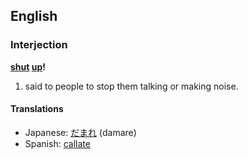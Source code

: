 ==English==
===Interjection===
'''[[shut]] [[up]]!'''

# said to people to stop them talking or making noise.

====Translations====
*Japanese: [[だまれ]] (damare)
*Spanish: [[callate]]